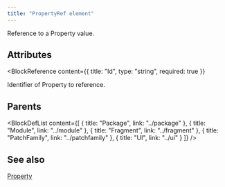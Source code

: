 ```yaml
---
title: "PropertyRef element"
---
```



Reference to a Property value.


## Attributes

<BlockWrapper>

  <BlockReference
    content={{
      title: "Id",
      type: "string",
      required: true
    }}
  >
  Identifier of Property to reference.
  </BlockReference>

</BlockWrapper>


## Parents

<BlockDefList content={[
    {
      title: "Package",
      link: "../package"
    },
    {
      title: "Module",
      link: "../module"
    },
    {
      title: "Fragment",
      link: "../fragment"
    },
    {
      title: "PatchFamily",
      link: "../patchfamily"
    },
    {
      title: "UI",
      link: "../ui"
    }
  ]}
/>

## See also
[Property](../property)